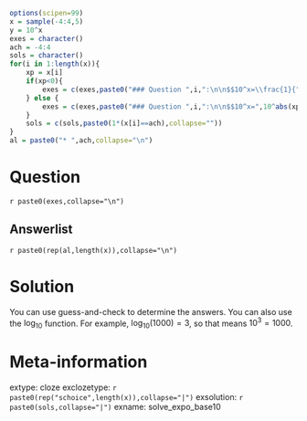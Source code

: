 ```r
options(scipen=99)
x = sample(-4:4,5)
y = 10^x
exes = character()
ach = -4:4
sols = character()
for(i in 1:length(x)){
    xp = x[i]
    if(xp<0){
        exes = c(exes,paste0("### Question ",i,":\n\n$$10^x=\\frac{1}{",10^abs(xp),"}$$\n\nSolve for $x$. \n\n* $x=$ ##ANSWER",i,"##\n\n"))
    } else {
        exes = c(exes,paste0("### Question ",i,":\n\n$$10^x=",10^abs(xp),"$$\n\nSolve for $x$. \n\n* $x=$ ##ANSWER",i,"##\n\n"))
    }
    sols = c(sols,paste0(1*(x[i]==ach),collapse=""))
}
al = paste0("* ",ach,collapse="\n")

```


Question
========

`r paste0(exes,collapse="\n")`

Answerlist
--------

`r paste0(rep(al,length(x)),collapse="\n")`


Solution
========

You can use guess-and-check to determine the answers. You can also use the $\log_{10}$ function. For example, $\log_{10}(1000)=3$, so that means $10^3=1000$.


Meta-information
============
extype: cloze
exclozetype: `r paste0(rep("schoice",length(x)),collapse="|")`
exsolution: `r paste0(sols,collapse="|")`
exname: solve_expo_base10